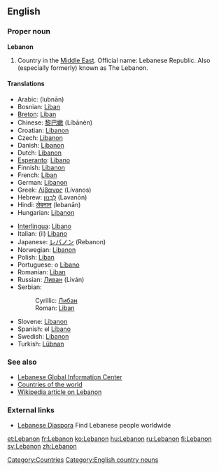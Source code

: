 ==English==
===Proper noun===
'''Lebanon'''

# Country in the [[Middle East]].  Official name: Lebanese Republic.  Also (especially formerly) known as The Lebanon.

====Translations====
{{top}}
*Arabic: {{ARchar|[[لبنان]]}} (lubnān)
*Bosnian: [[Liban#Bosnian|Liban]] {{m}}
*[[Breton]]: [[Liban]]
*Chinese: [[黎巴嫩]] (Líbānèn)
*Croatian: [[Libanon]] {{m}}
*Czech: [[Libanon]]
*Danish: [[Libanon]]
*Dutch: [[Libanon]]
*[[Esperanto]]: [[Libano]]
*Finnish: [[Libanon]]
*French: [[Liban]] {{m}}
*German: [[Libanon]] {{m}}
*Greek: [[Λίβανος]] (Lívanos) {{m}}
*Hebrew: [[לְבָנוֹן]] (Ləvanōn)
*Hindi: [[लेबनान]] (lebanān)
*Hungarian: [[Libanon]]
{{mid}}
*[[Interlingua]]: [[Libano]]
*Italian: (il) [[Libano]] {{m}}
*Japanese: [[レバノン]] (Rebanon)
*Norwegian: [[Libanon]]
*Polish: [[Liban]]
*Portuguese: o [[Líbano]] {{m}}
*Romanian: [[Liban]] {{m}}
*Russian: [[Ливан]] (Liván) {{m}}
*Serbian:
*:Cyrillic: [[Либан#Serbian|Либан]] {{m}}
*:Roman: [[Liban#Serbian|Liban]] {{m}}
*Slovene: [[Libanon]] {{m}}
*Spanish: el [[Líbano]] {{m}}
*Swedish: [[Libanon]]
*Turkish: [[Lübnan]]
{{bottom}}

[[Category:Countries]]

===See also===
*[http://www.lgic.org Lebanese Global Information Center]
*[[Countries of the world]]
*[[w:Lebanon|Wikipedia article on Lebanon]]
[[Category:English country nouns]]

===External links===
* [http://leb.org/ Lebanese Diaspora] Find Lebanese people worldwide

[[et:Lebanon]]
[[fr:Lebanon]]
[[ko:Lebanon]]
[[hu:Lebanon]]
[[ru:Lebanon]]
[[fi:Lebanon]]
[[sv:Lebanon]]
[[zh:Lebanon]]